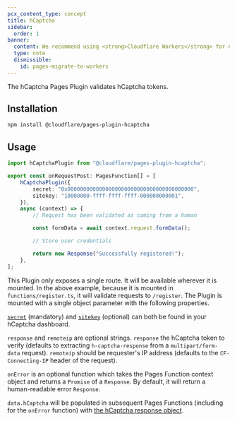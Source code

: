 ```yaml
---
pcx_content_type: concept
title: hCaptcha
sidebar:
  order: 1
banner:
  content: We recommend using <strong>Cloudflare Workers</strong> for new projects. For existing Pages projects, see our <a href="/workers/static-assets/migrate-from-pages/">migration guide</a> and <a href="/workers/static-assets/migrate-from-pages/#compatibility-matrix">compatibility matrix</a>.
  type: note
  dismissible:
    id: pages-migrate-to-workers
---
```



The hCaptcha Pages Plugin validates hCaptcha tokens.

## Installation

```sh
npm install @cloudflare/pages-plugin-hcaptcha
```

## Usage

```typescript
import hCaptchaPlugin from "@cloudflare/pages-plugin-hcaptcha";

export const onRequestPost: PagesFunction[] = [
	hCaptchaPlugin({
		secret: "0x0000000000000000000000000000000000000000",
		sitekey: "10000000-ffff-ffff-ffff-000000000001",
	}),
	async (context) => {
		// Request has been validated as coming from a human

		const formData = await context.request.formData();

		// Store user credentials

		return new Response("Successfully registered!");
	},
];
```

This Plugin only exposes a single route. It will be available wherever it is mounted. In the above example, because it is mounted in `functions/register.ts`, it will validate requests to `/register`. The Plugin is mounted with a single object parameter with the following properties.

[`secret`](https://dashboard.hcaptcha.com/settings) (mandatory) and [`sitekey`](https://dashboard.hcaptcha.com/sites) (optional) can both be found in your hCaptcha dashboard.

`response` and `remoteip` are optional strings. `response` the hCaptcha token to verify (defaults to extracting `h-captcha-response` from a `multipart/form-data` request). `remoteip` should be requester's IP address (defaults to the `CF-Connecting-IP` header of the request).

`onError` is an optional function which takes the Pages Function context object and returns a `Promise` of a `Response`. By default, it will return a human-readable error `Response`.

`data.hCaptcha` will be populated in subsequent Pages Functions (including for the `onError` function) with [the hCaptcha response object](https://docs.hcaptcha.com/#verify-the-user-response-server-side).
